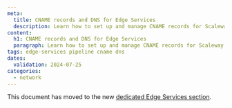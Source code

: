 ```yaml
---
meta:
  title: CNAME records and DNS for Edge Services
  description: Learn how to set up and manage CNAME records for Scaleway Edge Services pipelines. Follow our detailed guide to configure your custom domain and enhance your cloud accessibility.
content:
  h1: CNAME records and DNS for Edge Services
  paragraph: Learn how to set up and manage CNAME records for Scaleway Edge Services pipelines. Follow our detailed guide to configure your custom domain and enhance your cloud accessibility.
tags: edge-services pipeline cname dns
dates:
  validation: 2024-07-25
categories: 
  - network
---
```


This document has moved to the new [dedicated Edge Services section](/network/edge-services/reference-content/cname-record/).